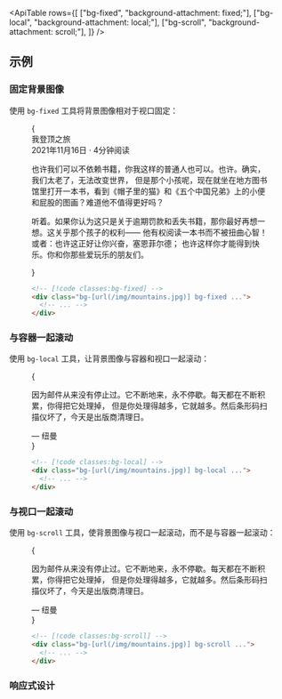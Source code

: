 

<ApiTable
  rows={[
    ["bg-fixed", "background-attachment: fixed;"],
    ["bg-local", "background-attachment: local;"],
    ["bg-scroll", "background-attachment: scroll;"],
  ]}
/>

## 示例

### 固定背景图像

使用 `bg-fixed` 工具将背景图像相对于视口固定：

<Figure hint="滚动内容以查看背景图像固定在位置">

<Example padding={false}>
  {
    <div className="mx-auto h-80 overflow-y-scroll border-x border-x-gray-200 bg-[url('https://images.unsplash.com/photo-1554629947-334ff61d85dc?ixid=MnwxMjA3fDB8MHxwaG90by1wYWdlfHx8fGVufDB8fHx8&ixlib=rb-1.2.1&auto=format&fit=crop&w=1200&h=800&q=80')] bg-cover bg-[center_-100px] dark:border-gray-800">
      <div className="mt-45">
        <div className="border-x border-x-gray-200 bg-white p-4 text-gray-500 sm:p-8 dark:border-x-gray-800 dark:bg-gray-900 dark:text-gray-400">
          <div className="font-inter text-2xl font-extrabold tracking-tight text-black dark:text-white">
            我登顶之旅
          </div>
          <div className="mt-1 text-sm font-medium text-gray-500">2021年11月16日 · 4分钟阅读</div>
          <p className="mt-4 leading-7">
            也许我们可以不依赖书籍，你我这样的普通人也可以。也许。确实，我们太老了，无法改变世界，
            但是那个小孩呢，现在就坐在地方图书馆里打开一本书，看到《帽子里的猫》和《五个中国兄弟》上的小便和屁股的图画？难道他不值得更好吗？
          </p>
          <p className="mt-4 leading-7">
            听着。如果你认为这只是关于逾期罚款和丢失书籍，那你最好再想一想。这关乎那个孩子的权利——
            他有权阅读一本书而不被扭曲心智！或者：也许这正好让你兴奋，塞恩菲尔德；
            也许这样你才能得到快乐。你和你那些爱玩乐的朋友们。
          </p>
        </div>
      </div>
    </div>
  }
</Example>

```html
<!-- [!code classes:bg-fixed] -->
<div class="bg-[url(/img/mountains.jpg)] bg-fixed ...">
  <!-- ... -->
</div>
```

</Figure>

### 与容器一起滚动

使用 `bg-local` 工具，让背景图像与容器和视口一起滚动：

<Figure hint="滚动内容以查看背景图像与容器一起滚动">

<Example padding={false}>
  {
    <div>
      <div className="h-64 overflow-y-scroll bg-[url('https://images.unsplash.com/photo-1554629947-334ff61d85dc?ixid=MnwxMjA3fDB8MHxwaG90by1wYWdlfHx8fGVufDB8fHx8&ixlib=rb-1.2.1&auto=format&fit=crop&w=1000&h=666&q=80')] bg-cover bg-local">
        <div className="min-h-full bg-black/40 p-8 sm:px-16 sm:py-12">
          <p className="text-center font-serif text-xl leading-6 text-white italic sm:text-2xl sm:leading-8">
            因为邮件从来没有停止过。它不断地来，永不停歇。每天都在不断积累，你得把它处理掉，
            但是你处理得越多，它就越多。然后条形码扫描仪坏了，今天是出版商清理日。
          </p>
          <div className="font-inter mt-6 text-center text-sm font-bold text-white sm:text-base">&mdash; 纽曼</div>
        </div>
      </div>
    </div>
  }
</Example>

```html
<!-- [!code classes:bg-local] -->
<div class="bg-[url(/img/mountains.jpg)] bg-local ...">
  <!-- ... -->
</div>
```

</Figure>

### 与视口一起滚动

使用 `bg-scroll` 工具，使背景图像与视口一起滚动，而不是与容器一起滚动：

<Figure hint="滚动内容以查看背景图像在容器中固定">

<Example padding={false}>
  {
    <div>
      <div className="h-64 overflow-y-scroll bg-[url('https://images.unsplash.com/photo-1554629947-334ff61d85dc?ixid=MnwxMjA3fDB8MHxwaG90by1wYWdlfHx8fGVufDB8fHx8&ixlib=rb-1.2.1&auto=format&fit=crop&w=1000&h=666&q=80')] bg-cover bg-scroll">
        <div className="min-h-full bg-black/40 p-8 sm:px-16 sm:py-12">
          <p className="text-center font-serif text-xl leading-6 text-white italic sm:text-2xl sm:leading-8">
            因为邮件从来没有停止过。它不断地来，永不停歇。每天都在不断积累，你得把它处理掉，
            但是你处理得越多，它就越多。然后条形码扫描仪坏了，今天是出版商清理日。
          </p>
          <div className="font-inter mt-6 text-center text-sm font-bold text-white sm:text-base">&mdash; 纽曼</div>
        </div>
      </div>
    </div>
  }
</Example>

```html
<!-- [!code classes:bg-scroll] -->
<div class="bg-[url(/img/mountains.jpg)] bg-scroll ...">
  <!-- ... -->
</div>
```

</Figure>

### 响应式设计

<ResponsiveDesign property="background-attachment" defaultClass="bg-local" featuredClass="bg-fixed" />
